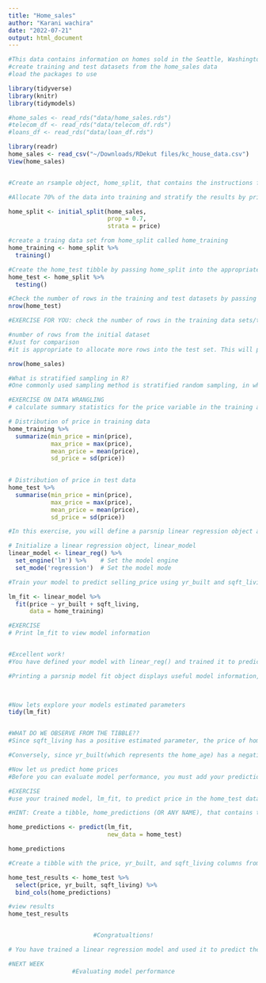 ```yaml
---
title: "Home_sales"
author: "Karani wachira"
date: "2022-07-21"
output: html_document
---
```


```r
#This data contains information on homes sold in the Seattle, Washington area between 2015 and 2016.
#create training and test datasets from the home_sales data
#load the packages to use

library(tidyverse)
library(knitr)
library(tidymodels)
```


```r
#home_sales <- read_rds("data/home_sales.rds")
#telecom_df <- read_rds("data/telecom_df.rds")
#loans_df <- read_rds("data/loan_df.rds")

library(readr)
home_sales <- read_csv("~/Downloads/RDekut files/kc_house_data.csv")
View(home_sales)



```


```r
#Create an rsample object, home_split, that contains the instructions for randomly splitting the home_sales data into a training and test dataset

#Allocate 70% of the data into training and stratify the results by price

home_split <- initial_split(home_sales, 
                            prop = 0.7, 
                            strata = price)

```

```r
#create a traing data set from home_split called home_training
home_training <- home_split %>% 
  training()

```

```r
#Create the home_test tibble by passing home_split into the appropriate function i.e testing () for generating test datasets
home_test <- home_split %>% 
  testing()

```


```r
#Check the number of rows in the training and test datasets by passing them into the nrow() function
nrow(home_test)

```

```r
#EXERCISE FOR YOU: check the number of rows in the training data sets/tibbles

```

```r
#number of rows from the initial dataset
#Just for comparison
#it is appropriate to allocate more rows into the test set. This will provide more data for the model evaluation step.

nrow(home_sales)
```


```r
#What is stratified sampling in R?
#One commonly used sampling method is stratified random sampling, in which #a population is split into groups and a certain number of members from #each group are randomly selected to be included in the sample

```


```r
#EXERCISE ON DATA WRANGLING 
# calculate summary statistics for the price variable in the training and test datasets. The home_training and home_test tibbles

# Distribution of price in training data
home_training %>% 
  summarize(min_price = min(price),
            max_price = max(price),
            mean_price = mean(price),
            sd_price = sd(price))
  
```


```r
# Distribution of price in test data
home_test %>% 
  summarise(min_price = min(price),
            max_price = max(price),
            mean_price = mean(price),
            sd_price = sd(price))


```

```r
#In this exercise, you will define a parsnip linear regression object and train your model to predict price using yr_built and sqft_living as predictor variables from the home_sales data.

# Initialize a linear regression object, linear_model
linear_model <- linear_reg() %>% 
  set_engine('lm') %>%    # Set the model engine
  set_mode('regression')  # Set the model mode


```


```r
#Train your model to predict selling_price using yr_built and sqft_living as predictor variables from the home_training dataset.

lm_fit <- linear_model %>% 
  fit(price ~ yr_built + sqft_living,
      data = home_training)

#EXERCISE
# Print lm_fit to view model information


#Excellent work! 
#You have defined your model with linear_reg() and trained it to predict price using yr_built and sqft_living. 

#Printing a parsnip model fit object displays useful model information, such as the training time, model formula used during training, and the estimated model parameters

  
```


```r
#Now lets explore your models estimated parameters
tidy(lm_fit)


#WHAT DO WE OBSERVE FROM THE TIBBLE??
#Since sqft_living has a positive estimated parameter, the price of homes increases with the square footage.

#Conversely, since yr_built(which represents the home_age) has a negative estimated parameter, older homes tend to have lower prices

```

```r
#Now let us predict home prices
#Before you can evaluate model performance, you must add your predictions to the test dataset

#EXERCISE
#use your trained model, lm_fit, to predict price in the home_test dataset

#HINT: Create a tibble, home_predictions (OR ANY NAME), that contains the predicted selling prices of homes in the test dataset.

home_predictions <- predict(lm_fit,
                            new_data = home_test)

home_predictions
```



```r
#Create a tibble with the price, yr_built, and sqft_living columns from the test dataset and the predicted home prices

home_test_results <- home_test %>% 
  select(price, yr_built, sqft_living) %>% 
  bind_cols(home_predictions)

#view results
home_test_results


                        #Congratualtions!

# You have trained a linear regression model and used it to predict the prices of homes in the test dataset! The model only used two predictor variables, but the predicted values in the .pred column seem reasonable!

```

```r

#NEXT WEEK
                  #Evaluating model performance




```








